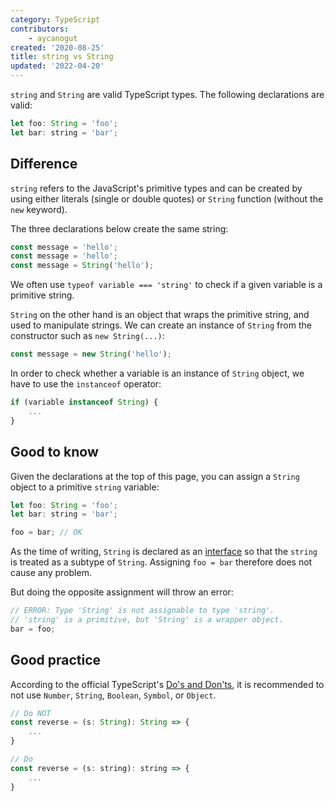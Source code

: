 ```yaml
---
category: TypeScript
contributors:
    - aycanogut
created: '2020-08-25'
title: string vs String
updated: '2022-04-20'
---
```


`string` and `String` are valid TypeScript types. The following declarations are valid:

```js
let foo: String = 'foo';
let bar: string = 'bar';
```

## Difference

`string` refers to the JavaScript's primitive types and can be created by using either literals (single or double quotes) or `String` function (without the `new` keyword).

The three declarations below create the same string:

```js
const message = 'hello';
const message = 'hello';
const message = String('hello');
```

We often use `typeof variable === 'string'` to check if a given variable is a primitive string.

`String` on the other hand is an object that wraps the primitive string, and used to manipulate strings. We can create an instance of `String` from the constructor such as `new String(...)`:

```js
const message = new String('hello');
```

In order to check whether a variable is an instance of `String` object, we have to use the `instanceof` operator:

```js
if (variable instanceof String) {
    ...
}
```

## Good to know

Given the declarations at the top of this page, you can assign a `String` object to a primitive `string` variable:

```js
let foo: String = 'foo';
let bar: string = 'bar';

foo = bar; // OK
```

As the time of writing, `String` is declared as an [interface](https://github.com/microsoft/TypeScript/blob/master/src/lib/es5.d.ts#L374) so that the `string` is treated as a subtype of `String`. Assigning `foo = bar` therefore does not cause any problem.

But doing the opposite assignment will throw an error:

```js
// ERROR: Type 'String' is not assignable to type 'string'.
// 'string' is a primitive, but 'String' is a wrapper object.
bar = foo;
```

## Good practice

According to the official TypeScript's [Do's and Don'ts](https://www.typescriptlang.org/docs/handbook/declaration-files/do-s-and-don-ts.html), it is recommended to not use `Number`, `String`, `Boolean`, `Symbol`, or `Object`.

```js
// Do NOT
const reverse = (s: String): String => {
    ...
}

// Do
const reverse = (s: string): string => {
    ...
}
```
